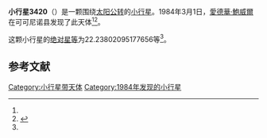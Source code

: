 {{Infobox planet
| bgcolour = #FFFFC0
| name = 3420 Standish
| symbol = 
| image = 
| caption = 
| discovery = yes
| discovery_ref = 
| discoverer = [[愛德華·鮑威爾|愛德華·鮑威爾]]
| discovery_site = [[可可尼诺县|可可尼诺县]] 
| discovered = 1984年3月1日
| designations = yes
| mp_name = 
| named_after = 
| alt_names = 1984 EB/ 1951 CC / 1973 DU / 1979 HS5
| mp_category = [[主带小行星|主带小行星]]
| orbit_ref = <ref name="a">[http://ssd.jpl.nasa.gov/sbdb.cgi?sstr=3420 3420 Standish] {{Wayback|url=http://ssd.jpl.nasa.gov/sbdb.cgi?sstr=3420 |date=20200917180507 }}，小行星數據庫瀏覽器（JPL Small-Body Database Browser）－[[美国国家航空航天局|美国国家航空航天局]]喷气推进实验室</ref>
| epoch = 2456400.5 (2013年4月18日更新)
| aphelion = {{convert|3.348908000442603|AU|km|3|abbr=on|lk=out}}
| perihelion = {{convert|2.86289118529236|AU|km|3|abbr=on}}
| semimajor = {{convert|3.105899592867482|AU|km|3|abbr=on}}
| eccentricity = 0.078240909
| period = 1999.307267 [[日|日]]<br />5.47[[儒略年|儒略年]]
| avg_speed = 
| inclination = 14.30726247261435
| asc_node = 146.0489791410755
| mean_anomaly = 
| arg_peri = 22.23802095177656
| satellites = 
| physical_characteristics = yes
| dimensions = 
| mass = 
| density = 
| surface_grav = 
| escape_velocity = 
| sidereal_day = 
| axial_tilt = 
| pole_ecliptic_lat = 
| pole_ecliptic_lon = 
| albedo = 
| temperatures= 
| temp_name1 = 
| mean_temp_1 = 
| max_temp_1 = 
| temp_name2 = 
| max_temp_2 = 
| spectral_type = 
| abs_magnitude = 22.23802095177656
}}

'''小行星3420'''（{{lang-en|3420 Standish}}）是一颗围绕[[太阳|太阳]][[公转|公转]]的[[小行星|小行星]]。1984年3月1日，[[愛德華·鮑威爾|愛德華·鮑威爾]]在可可尼诺县发现了此天体<ref name="a" /><ref>{{cite news|title=小行星列表|url=http://cfa-www.harvard.edu/iau/lists/NumberedMPs.txt|accessdate=2013-07-08|newspaper=哈佛大学|archive-date=2008-05-17|archive-url=https://web.archive.org/web/20080517010638/http://cfa-www.harvard.edu/iau/lists/NumberedMPs.txt|dead-url=no}}</ref>。

这颗小行星的[[绝对星等|绝对星等]]为22.23802095177656等<ref name="a" />。

==参考文献==
{{reflist}}
{{Minor Planet Number|[[小行星3419|小行星3419]]|[[小行星3421|小行星3421]]}}

{{小天体}}

[[Category:小行星带天体|Category:小行星带天体]]
[[Category:1984年发现的小行星|Category:1984年发现的小行星]]

{{asteroid-stub}}